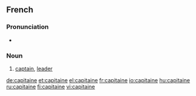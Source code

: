 ==French==

===Pronunciation===
*{{audio|Fr-capitaine.ogg|audio}}

===Noun===
{{fr-noun|m}}

# [[captain]], [[leader]]

[[de:capitaine]]
[[et:capitaine]]
[[el:capitaine]]
[[fr:capitaine]]
[[io:capitaine]]
[[hu:capitaine]]
[[ru:capitaine]]
[[fi:capitaine]]
[[vi:capitaine]]